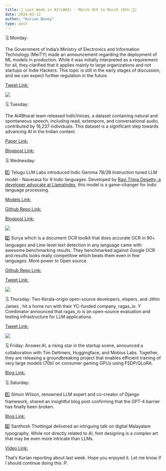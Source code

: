 ```yaml
---
title: 📢 Last Week in AI(LWAI) - March 4th to March 10th 📅🤖
date: 2024-03-12
author: "Kurian Benoy"
type: post
---
```


🗓️ Monday:

The Government of India's Ministry of Electronics and Information Technology (MeiTY) made an announcement regarding the deployment of ML models in production. While it was initially interpreted as a requirement for all, they clarified that it applies mainly to large organizations and not startups or Indie Hackers. This topic is still in the early stages of discussion, and we can expect further regulation in the future.

[Tweet Link:](https://twitter.com/kurianbenoy2/status/1764308982569763078)

![](https://www.googleapis.com/download/storage/v1/b/kaggle-forum-message-attachments/o/inbox%2F1310697%2F3f9c9f813a1548f671ea18ba25a53ebf%2F1710305881889.jpeg?generation=1710475264227280&alt=media)

🗓️ Tuesday:

The AI4Bharat team released IndicVoices, a dataset containing natural and spontaneous speech, including read, extempore, and conversational audio, contributed by 16,237 individuals. This dataset is a significant step towards advancing AI in the Indian context.

[Paper Link:](https://arxiv.org/abs/2403.01926)

[Blogpost Link:](https://ai4bharat.iitm.ac.in/blog/indicvoices/)

🗓️ Wednesday:

1️⃣ Telugu LLM Labs introduced Indic Gemma 7B/2B Instruction tuned LLM model - Naverasa for 9 Indic languages. Developed by [Ravi Theja Desetty, a developer advocate at LlamaIndex](https://www.linkedin.com/in/ravidesetty/), this model is a game-changer for Indic language processing.

[Models Link:](https://huggingface.co/Telugu-LLM-Labs/Indic-gemma-7b-finetuned-sft-Navarasa)

[Github Repo Link:](https://github.com/TeluguLLMLabs/Indic-gemma-7b-Navarasa)

[Blogpost Link:](https://ravidesetty.medium.com/introducing-indic-gemma-7b-2b-instruction-tuned-model-on-9-indian-languages-navarasa-86bc81b4a282)

![](https://www.googleapis.com/download/storage/v1/b/kaggle-forum-message-attachments/o/inbox%2F1310697%2Fcef8bd51ad0b764379c3953ccbe9466b%2F1710305881322.jpeg?generation=1710475281903253&alt=media)

2️⃣ Surya which is a document OCR toolkit that does accurate OCR in 90+ languages and Line-level text detection in any language came with awesome benchmarking results. They benchmarked against Google OCR and results looks really competitive which beats them even in few languages. More power to Open source.

[Github Repo Link:](https://github.com/VikParuchuri/surya)

[Tweet Link:](https://twitter.com/VikParuchuri/status/1765440195124691339)

![](https://www.googleapis.com/download/storage/v1/b/kaggle-forum-message-attachments/o/inbox%2F1310697%2Fe539259bf95c984564f0be3b70f7d255%2F1710305881652.jpeg?generation=1710475298523950&alt=media)

🗓️ Thursday:
Two Kerala-origin open-source developers, elopers, and Jithin James , hit a home run with their YC-funded company, ragas_io. Y Combinator announced that ragas_io is an open-source evaluation and testing infrastructure for LLM applications.

[Tweet Link:](https://twitter.com/ycombinator/status/1765497664240759133)

![](https://www.googleapis.com/download/storage/v1/b/kaggle-forum-message-attachments/o/inbox%2F1310697%2F0b3b6fee04a552aa88a8758f2c7f4c54%2F1710305881557.jpeg?generation=1710475326025351&alt=media)

🗓️ Friday:
Answer.AI, a rising star in the startup scene, announced a collaboration with Tim Dettmers, Huggingface, and Mobius Labs. Together, they are releasing a groundbreaking project that enables efficient training of very large models (70b) on consumer gaming GPUs using FSDP/QLoRA.

[Blog Link: ](https://www.answer.ai/posts/2024-03-06-fsdp-qlora.html)

🗓️ Saturday:

1️⃣ Simon Wilson, renowned LLM expert and co-creator of Django framework, shared an insightful blog post confirming that the GPT-4 barrier has finally been broken.

[Blog Link:](https://simonwillison.net/2024/Mar/8/gpt-4-barrier/)

2️⃣ Santhosh Thottingal delivered an intriguing talk on digital Malayalam typography. While not directly related to AI, font designing is a complex art that may be even more intricate than LLMs.

[Video Link:](https://www.youtube.com/watch?v=ANiPlFCNDS8)

That's Kurian reporting about last week. Hope you enjoyed it. Let me know if I should continue doing this :P.
